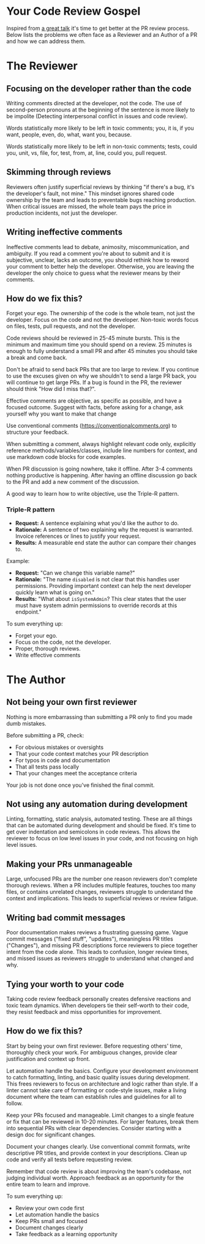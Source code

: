 # Your Code Review Gospel

Inspired from [a great talk](https://www.youtube.com/watch?v=zxHRYRxBNVE) it's time to get better at the PR review process. Below lists the problems we often face as a Reviewer and an Author of a PR and how we can address them.

# The Reviewer

## Focusing on the developer rather than the code

Writing comments directed at the developer, not the code. The use of second-person pronouns at the beginning of the sentence is more likely to be impolite (Detecting interpersonal conflict in issues and code review).

Words statistically more likely to be left in toxic comments; you, it is, if you want, people, even, do, what, want you, because.

Words statistically more likely to be left in non-toxic comments; tests, could you, unit, vs, file, for, test, from, at, line, could you, pull request.

## Skimming through reviews

Reviewers often justify superficial reviews by thinking "if there's a bug, it's the developer's fault, not mine." This mindset ignores shared code ownership by the team and leads to preventable bugs reaching production. When critical issues are missed, the whole team pays the price in production incidents, not just the developer.

## Writing ineffective comments

Ineffective comments lead to debate, animosity, miscommunication, and ambiguity. If you read a comment you're about to submit and it is subjective, unclear, lacks an outcome, you should rethink how to reword your comment to better help the developer. Otherwise, you are leaving the developer the only choice to guess what the reviewer means by their comments.

## How do we fix this?

Forget your ego. The ownership of the code is the whole team, not just the developer. Focus on the code and not the developer. Non-toxic words focus on files, tests, pull requests, and not the developer.

Code reviews should be reviewed in 25-45 minute bursts. This is the minimum and maximum time you should spend on a review. 25 minutes is enough to fully understand a small PR and after 45 minutes you should take a break and come back.

Don't be afraid to send back PRs that are too large to review. If you continue to use the excuses given on why we shouldn't to send a large PR back, you will continue to get large PRs. If a bug is found in the PR, the reviewer should think "How did I miss that?".

Effective comments are objective, as specific as possible, and have a focused outcome. Suggest with facts, before asking for a change, ask yourself why you want to make that change

Use conventional comments (https://conventionalcomments.org) to structure your feedback.

When submitting a comment, always highlight relevant code only, explicitly reference methods/variables/classes, include line numbers for context, and use markdown code blocks for code examples.

When PR discussion is going nowhere, take it offline. After 3-4 comments nothing productive is happening. After having an offline discussion go back to the PR and add a new comment of the discussion.

A good way to learn how to write objective, use the Triple-R pattern.

### Triple-R pattern

- **Request:** A sentence explaining what you'd like the author to do.
- **Rationale:** A sentence of two explaining why the request is warranted. Invoice references or lines to justify your request.
- **Results:** A measurable end state the author can compare their changes to.

Example:

- **Request:** "Can we change this variable name?"
- **Rationale:** "The name `disabled` is not clear that this handles user permissions. Providing important context can help the next developer quickly learn what is going on."
- **Results:** "What about `isSystemAdmin`? This clear states that the user must have system admin permissions to override records at this endpoint."

To sum everything up:

- Forget your ego.
- Focus on the code, not the developer.
- Proper, thorough reviews.
- Write effective comments

# The Author

## Not being your own first reviewer

Nothing is more embarrassing than submitting a PR only to find you made dumb mistakes.

Before submitting a PR, check:

- For obvious mistakes or oversights
- That your code context matches your PR description
- For typos in code and documentation
- That all tests pass locally
- That your changes meet the acceptance criteria

Your job is not done once you've finished the final commit.

## Not using any automation during development

Linting, formatting, static analysis, automated testing. These are all things that can be automated during development and should be fixed. It's time to get over indentation and semicolons in code reviews. This allows the reviewer to focus on low level issues in your code, and not focusing on high level issues.

## Making your PRs unmanageable

Large, unfocused PRs are the number one reason reviewers don't complete thorough reviews. When a PR includes multiple features, touches too many files, or contains unrelated changes, reviewers struggle to understand the context and implications. This leads to superficial reviews or review fatigue.

## Writing bad commit messages

Poor documentation makes reviews a frustrating guessing game. Vague commit messages ("fixed stuff", "updates"), meaningless PR titles ("Changes"), and missing PR descriptions force reviewers to piece together intent from the code alone. This leads to confusion, longer review times, and missed issues as reviewers struggle to understand what changed and why.

## Tying your worth to your code

Taking code review feedback personally creates defensive reactions and toxic team dynamics. When developers tie their self-worth to their code, they resist feedback and miss opportunities for improvement.

## How do we fix this?

Start by being your own first reviewer. Before requesting others' time, thoroughly check your work. For ambiguous changes, provide clear justification and context up front.

Let automation handle the basics. Configure your development environment to catch formatting, linting, and basic quality issues during development. This frees reviewers to focus on architecture and logic rather than style. If a linter cannot take care of formatting or code-style issues, make a living document where the team can establish rules and guidelines for all to follow.

Keep your PRs focused and manageable. Limit changes to a single feature or fix that can be reviewed in 10-20 minutes. For larger features, break them into sequential PRs with clear dependencies. Consider starting with a design doc for significant changes.

Document your changes clearly. Use conventional commit formats, write descriptive PR titles, and provide context in your descriptions. Clean up code and verify all tests before requesting review.

Remember that code review is about improving the team's codebase, not judging individual worth. Approach feedback as an opportunity for the entire team to learn and improve.

To sum everything up:

- Review your own code first
- Let automation handle the basics
- Keep PRs small and focused
- Document changes clearly
- Take feedback as a learning opportunity
